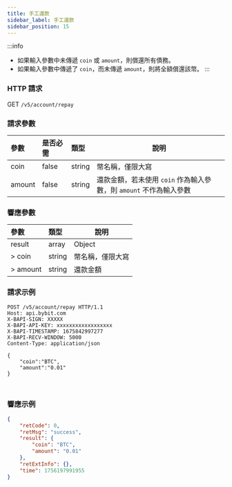 ```yaml
---
title: 手工還款
sidebar_label: 手工還款
sidebar_position: 15
---
```


:::info
* 如果輸入參數中未傳遞 `coin` 或 `amount`，則償還所有債務。
* 如果輸入參數中傳遞了 `coin`，而未傳遞 `amount`，則將全額償還該幣。
:::

### HTTP 請求
GET `/v5/account/repay`

### 請求參數
| 參數 | 是否必需 | 類型 | 說明|
|:----- |:-------|:-----|------ |
|coin |false |string |幣名稱，僅限大寫|
|amount |false |string |還款金額，若未使用 `coin` 作為輸入參數，則 `amount` 不作為輸入參數|

### 響應參數
| 參數 | 類型 | 說明|
|:----- |:-----|----- |
|result |array |Object |
|> coin |string |幣名稱，僅限大寫|
|> amount |string |還款金額|

### 請求示例
<Tabs groupId="programming-languages">
<TabItem value="http" label="HTTP">

```http
POST /v5/account/repay HTTP/1.1
Host: api.bybit.com
X-BAPI-SIGN: XXXXX
X-BAPI-API-KEY: xxxxxxxxxxxxxxxxxx
X-BAPI-TIMESTAMP: 1675842997277
X-BAPI-RECV-WINDOW: 5000
Content-Type: application/json

{
    "coin":"BTC",
    "amount":"0.01"
}
```

</TabItem>
<TabItem value="python" label="Python">

```python
```

</TabItem>
<TabItem value="Node" label="Node.js">

```n4js
```

</TabItem>
</Tabs>

### 響應示例

```json
{
    "retCode": 0,
    "retMsg": "success",
    "result": {
        "coin": "BTC",
        "amount": "0.01"
    },
    "retExtInfo": {},
    "time": 1756197991955
}
```
